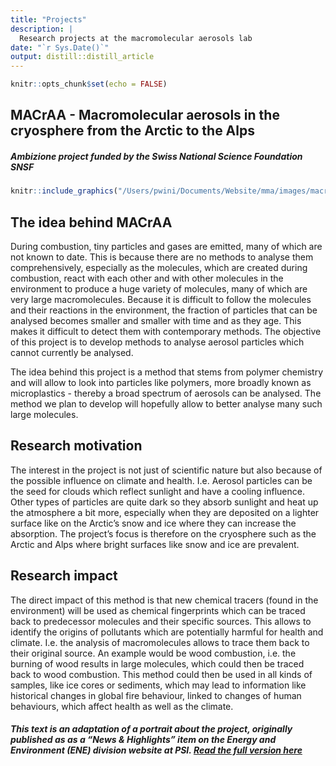 ```yaml
---
title: "Projects"
description: |
  Research projects at the macromolecular aerosols lab
date: "`r Sys.Date()`"
output: distill::distill_article
---
```


```r
knitr::opts_chunk$set(echo = FALSE)
```

## MACrAA - Macromolecular aerosols in the cryosphere from the Arctic to the Alps 
##### Ambizione project funded by the Swiss National Science Foundation SNSF

```r
knitr::include_graphics("/Users/pwini/Documents/Website/mma/images/macromolecular model of aged wood-derived BC KAAL 2011.png")
```

## The idea behind MACrAA

During combustion, tiny particles and gases are emitted, many of which are not known to date. This is because there are no methods to analyse them comprehensively, especially as the molecules, which are created during combustion, react with each other and with other molecules in the environment to produce a huge variety of molecules, many of which are very large macromolecules. Because it is difficult to follow the molecules and their reactions in the environment, the fraction of particles that can be analysed becomes smaller and smaller with time and as they age. This makes it difficult to detect them with contemporary methods. The objective of this project is to develop methods to analyse aerosol particles which cannot currently be analysed.

The idea behind this project is a method that stems from polymer chemistry and will allow to look into particles like polymers, more broadly known as microplastics - thereby a broad spectrum of aerosols can be analysed. The method we plan to develop will hopefully allow to better analyse many such large molecules.

## Research motivation

The interest in the project is not just of scientific nature but also because of the possible influence on climate and health. I.e. Aerosol particles can be the seed for clouds which reflect sunlight and have a cooling influence. Other types of particles are quite dark so they absorb sunlight and heat up the atmosphere a bit more, especially when they are deposited on a lighter surface like on the Arctic’s snow and ice where they can increase the absorption. The project’s focus is therefore on the cryosphere such as the Arctic and Alps where bright surfaces like snow and ice are prevalent. 

## Research impact

The direct impact of this method is that new chemical tracers (found in the environment) will be used as chemical fingerprints which can be traced back to predecessor molecules and their specific sources. This allows to identify the origins of pollutants which are potentially harmful for health and climate. I.e. the analysis of macromolecules allows to trace them back to their original source. An example would be wood combustion, i.e. the burning of wood results in large molecules, which could then be traced back to wood combustion. This method could then be used in all kinds of samples, like ice cores or sediments, which may lead to information like historical changes in global fire behaviour, linked to changes of human behaviours, which affect health as well as the climate.


##### This text is an adaptation of a portrait about the project, originally published as as a "News & Highlights" item on the Energy and Environment (ENE) division website at PSI. [Read the full version here](https://www.psi.ch/en/ene/scientific-highlights/successful-ambizione-grant-applicant)

